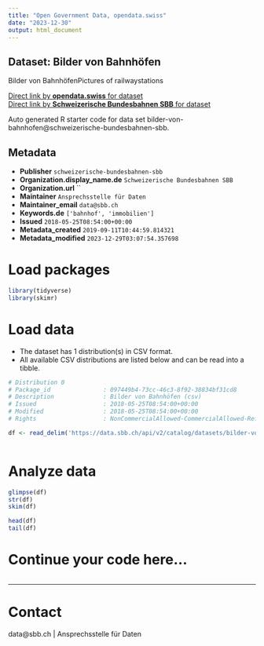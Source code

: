 ```yaml
---
title: "Open Government Data, opendata.swiss"
date: "2023-12-30"
output: html_document
---
```


## Dataset: Bilder von Bahnhöfen

Bilder von BahnhöfenPictures of railwaystations

[Direct link by **opendata.swiss** for dataset](https://opendata.swiss/de/dataset/bilder-von-bahnhofen1)<br>
[Direct link by **Schweizerische Bundesbahnen SBB** for dataset](https://data.sbb.ch/explore/dataset/bilder-von-bahnhofen/)

Auto generated R starter code for data set bilder-von-bahnhofen@schweizerische-bundesbahnen-sbb.

## Metadata

- **Publisher** `schweizerische-bundesbahnen-sbb`
- **Organization.display_name.de** `Schweizerische Bundesbahnen SBB`
- **Organization.url** ``
- **Maintainer** `Ansprechsstelle für Daten`
- **Maintainer_email** `data@sbb.ch`
- **Keywords.de** `['bahnhof', 'immobilien']`
- **Issued** `2018-05-25T08:54:00+00:00`
- **Metadata_created** `2019-09-11T10:44:59.814321`
- **Metadata_modified** `2023-12-29T03:07:54.357698`


# Load packages

```r

library(tidyverse)
library(skimr)

```

# Load data

-   The dataset has 1 distribution(s) in CSV format.
-   All available CSV distributions are listed below and can be read into a tibble.

```r

# Distribution 0
# Package_id               : 097449b4-73cc-46c3-8f92-38834bf31cd8
# Description              : Bilder von Bahnhöfen (csv)
# Issued                   : 2018-05-25T08:54:00+00:00
# Modified                 : 2018-05-25T08:54:00+00:00
# Rights                   : NonCommercialAllowed-CommercialAllowed-ReferenceRequired

df <- read_delim('https://data.sbb.ch/api/v2/catalog/datasets/bilder-von-bahnhofen/exports/csv')



```

# Analyze data

```r

glimpse(df)
str(df)
skim(df)

head(df)
tail(df)

```

# Continue your code here...

```r

```

------------------------------------------------------------------------

# Contact

data@sbb.ch | Ansprechsstelle für Daten

